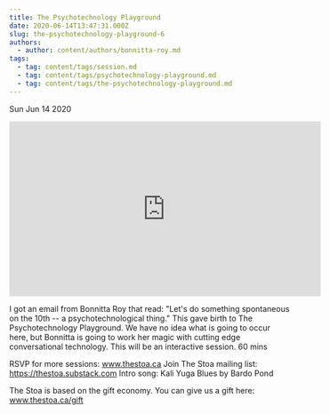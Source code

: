 ```yaml
---
title: The Psychotechnology Playground
date: 2020-06-14T13:47:31.000Z
slug: the-psychotechnology-playground-6
authors:
  - author: content/authors/bonnitta-roy.md
tags:
  - tag: content/tags/session.md
  - tag: content/tags/psychotechnology-playground.md
  - tag: content/tags/the-psychotechnology-playground.md
---
```






Sun Jun 14 2020

<iframe width="560" height="315" src="https://www.youtube.com/embed/4rHVgvNHXdA" title="The Psychotechnology Playground w/ Bonnitta Roy (May 29th, 2020)" frameborder="0" allow="accelerometer; autoplay; clipboard-write; encrypted-media; gyroscope; picture-in-picture" allowfullscreen ></iframe>

I got an email from Bonnitta Roy that read: "Let's do something spontaneous on the 10th -- a psychotechnological thing." This gave birth to The Psychotechnology Playground. We have no idea what is going to occur here, but Bonnitta is going to work her magic with cutting edge conversational technology. This will be an interactive session. 60 mins

RSVP for more sessions: www.thestoa.ca
Join The Stoa mailing list: https://thestoa.substack.com
Intro song: Kali Yuga Blues by Bardo Pond

The Stoa is based on the gift economy. You can give us a gift here: www.thestoa.ca/gift


